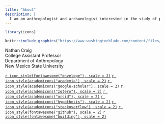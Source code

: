 ```yaml
---
title: "About"
description: |
  I am an anthropologist and archaeologist interested in the study of power. I am currently looking at incarceration and immigration. My thinking is informed by such ideas as Foucault's biopower, Agamben's state of exception, and Mbembe's necropolitics. I also like to count things, and sometimes make maps.
---
```


```r
library(icons)
```

```r
knitr::include_graphics("https://www.washingtonblade.com/content/files/2019/08/Nathan_Craig_and_Margaret_Brown_Vega_insert_c_Washington_Blade_by_Michael_K_Lavers-600x400.jpg")
```

Nathan Craig\
College Assistant Professor\
Department of Anthropology\
New Mexico State University

[`r icon_style(fontawesome("envelope"), scale = 2)`](mailto:nmc@nmsu.edu) [`r icon_style(academicons("academia"), scale = 2)`](https://nmsu.academia.edu/NathanCraig) [`r icon_style(academicons("google-scholar"), scale = 2)`](https://scholar.google.com/citations?user=C0SRYOQAAAAJ) [`r icon_style(academicons("zotero"), scale = 2)`](https://www.zotero.org/ncraig/) [`r icon_style(academicons("orcid"), scale = 2)`](https://orcid.org/0000-0003-2184-2082) [`r icon_style(academicons("hypothesis"), scale = 2)`](https://hypothes.is/users/ncraig) [`r icon_style(academicons("stackoverflow"), scale = 2)`](https://stackoverflow.com/users/13110995/ncraig) [`r icon_style(fontawesome("github"), scale = 2)`](https://github.com/n8craig) [`r icon_style(fontawesome("building"), scale = 2)`](https://anthropology.nmsu.edu/index.html)
